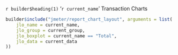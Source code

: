 
<span id='`r to_id(current_name)`' />

`r builder$heading(1)` '`r current_name`' Transaction Charts

```r
builder$include("jmeter/report_chart_layout", arguments = list(
    jlo_name = current_name,
    jlo_group = current_group,
    jlo_boxplot = current_name == "Total",
    jlo_data = current_data
))
```
